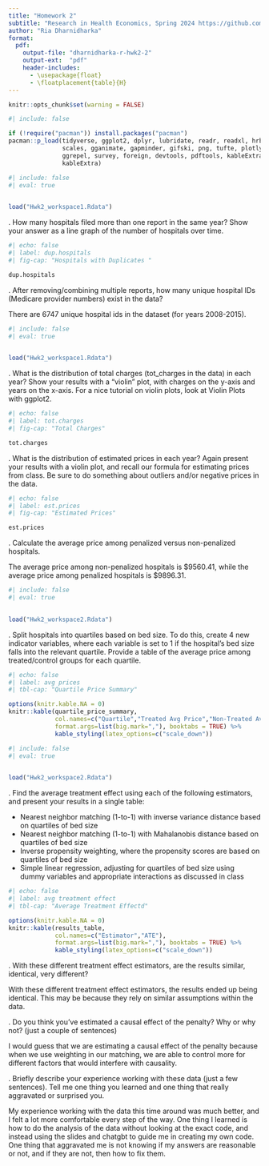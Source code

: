 ```yaml
---
title: "Homework 2"
subtitle: "Research in Health Economics, Spring 2024 https://github.com/riadharnidharka/Econ470hw2"
author: "Ria Dharnidharka"
format:
  pdf:
    output-file: "dharnidharka-r-hwk2-2"
    output-ext:  "pdf"
    header-includes:
      - \usepackage{float}
      - \floatplacement{table}{H}
---
```

```r
knitr::opts_chunk$set(warning = FALSE)
```

```r
#| include: false

if (!require("pacman")) install.packages("pacman")
pacman::p_load(tidyverse, ggplot2, dplyr, lubridate, readr, readxl, hrbrthemes, fixest,
               scales, gganimate, gapminder, gifski, png, tufte, plotly, OECD,
               ggrepel, survey, foreign, devtools, pdftools, kableExtra, modelsummary,
               kableExtra)
```
```r
#| include: false
#| eval: true

 
load("Hwk2_workspace1.Rdata")
```
\newpage

\vspace{.2in}
\noindent 1. How many hospitals filed more than one report in the same year? Show your answer as a line graph of the number of hospitals over time.<br>

```r
#| echo: false
#| label: dup.hospitals
#| fig-cap: "Hospitals with Duplicates "

dup.hospitals
```
\newpage

\vspace{.2in}
\noindent 2. After removing/combining multiple reports, how many unique hospital IDs (Medicare provider numbers) exist in the data?

There are 6747 unique hospital ids in the dataset (for years 2008-2015).

```r
#| include: false
#| eval: true

 
load("Hwk2_workspace1.Rdata")
```
\newpage

\newpage
\noindent 3. What is the distribution of total charges (tot_charges in the data) in each year? Show your results with a “violin” plot, with charges on the y-axis and years on the x-axis. For a nice tutorial on violin plots, look at Violin Plots with ggplot2.
```r
#| echo: false
#| label: tot.charges
#| fig-cap: "Total Charges"

tot.charges
```
\newpage

\newpage
\noindent 4. What is the distribution of estimated prices in each year? Again present your results with a violin plot, and recall our formula for estimating prices from class. Be sure to do something about outliers and/or negative prices in the data.
```r
#| echo: false
#| label: est.prices
#| fig-cap: "Estimated Prices"

est.prices
```
\newpage

\noindent 5. Calculate the average price among penalized versus non-penalized hospitals.

The average price among non-penalized hospitals is $9560.41, while the average price among penalized hospitals is $9896.31. 

```r
#| include: false
#| eval: true

 
load("Hwk2_workspace2.Rdata")
```
\newpage

\newpage
\noindent 6. Split hospitals into quartiles based on bed size. To do this, create 4 new indicator variables, where each variable is set to 1 if the hospital’s bed size falls into the relevant quartile. Provide a table of the average price among treated/control groups for each quartile.

```r
#| echo: false
#| label: avg prices
#| tbl-cap: "Quartile Price Summary"

options(knitr.kable.NA = 0)
knitr::kable(quartile_price_summary, 
             col.names=c("Quartile","Treated Avg Price","Non-Treated Avg Price"),
             format.args=list(big.mark=","), booktabs = TRUE) %>%
             kable_styling(latex_options=c("scale_down"))
```
```r
#| include: false
#| eval: true

 
load("Hwk2_workspace2.Rdata")
```
\newpage

\noindent 7. Find the average treatment effect using each of the following estimators, and present your results in a single table:

- Nearest neighbor matching (1-to-1) with inverse variance distance based on quartiles of bed size
- Nearest neighbor matching (1-to-1) with Mahalanobis distance based on quartiles of bed size
- Inverse propensity weighting, where the propensity scores are based on quartiles of bed size
- Simple linear regression, adjusting for quartiles of bed size using dummy variables and appropriate interactions as discussed in class


```r
#| echo: false
#| label: avg treatment effect
#| tbl-cap: "Average Treatment Effectd"

options(knitr.kable.NA = 0)
knitr::kable(results_table, 
             col.names=c("Estimator","ATE"),
             format.args=list(big.mark=","), booktabs = TRUE) %>%
             kable_styling(latex_options=c("scale_down"))
```


\newpage
\noindent 8. With these different treatment effect estimators, are the results similar, identical, very different?

With these different treatment effect estimators, the results ended up being identical. This may be because they rely on similar assumptions within the data. 

\newpage
\noindent 9. Do you think you’ve estimated a causal effect of the penalty? Why or why not? (just a couple of sentences)

I would guess that we are estimating a causal effect of the penalty because when we use weighting in our matching, we are able to control more for different factors that would interfere with causality.

\newpage
\noindent 10. Briefly describe your experience working with these data (just a few sentences). Tell me one thing you learned and one thing that really aggravated or surprised you.

My experience working with the data this time around was much better, and I felt a lot more comfortable every step of the way. One thing I learned is how to do the analysis of the data without looking at the exact code, and instead using the slides and chatgbt to guide me in creating my own code. One thing that aggravated me is not knowing if my answers are reasonable or not, and if they are not, then how to fix them. 
